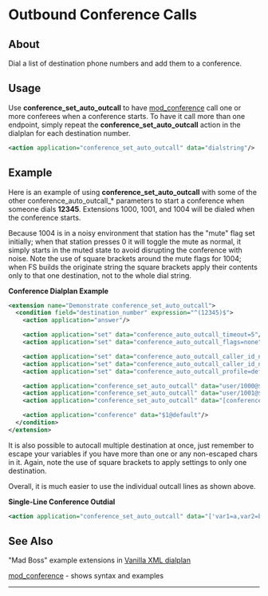 
# Outbound Conference Calls 

 

## About

  
Dial a list of destination phone numbers and add them to a conference.  

  

## Usage

Use **conference\_set\_auto\_outcall** to have [mod\_conference](../Modules/mod_conference_3965534.mdx#list) call one or more conferees when a conference starts. To have it call more than one endpoint, simply repeat the **conference\_set\_auto\_outcall** action in the dialplan for each destination number.

```xml
<action application="conference_set_auto_outcall" data="dialstring"/>
```

## Example

Here is an example of using **conference\_set\_auto\_outcall** with some of the other conference\_auto\_outcall\_\* parameters to start a conference when someone dials **12345**. Extensions 1000, 1001, and 1004 will be dialed when the conference starts.

Because 1004 is in a noisy environment that station has the "mute" flag set initially; when that station presses 0 it will toggle the mute as normal, it simply starts in the muted state to avoid disrupting the conference with noise. Note the use of square brackets around the mute flags for 1004; when FS builds the originate string the square brackets apply their contents only to that one destination, not to the whole dial string.

**Conference Dialplan Example**

```xml
<extension name="Demonstrate conference_set_auto_outcall">
  <condition field="destination_number" expression="^(12345)$">
    <action application="answer"/>

    <action application="set" data="conference_auto_outcall_timeout=5"/>
    <action application="set" data="conference_auto_outcall_flags=none"/>

    <action application="set" data="conference_auto_outcall_caller_id_name=$${effective_caller_id_name}"/>
    <action application="set" data="conference_auto_outcall_caller_id_number=$${effective_caller_id_number}"/>
    <action application="set" data="conference_auto_outcall_profile=default"/>

    <action application="conference_set_auto_outcall" data="user/1000@$${domain}"/>
    <action application="conference_set_auto_outcall" data="user/1001@$${domain}"/>
    <action application="conference_set_auto_outcall" data="[conference_member_flags=mute]user/1004"/>

    <action application="conference" data="$1@default"/>
  </condition>
</extension>
```

  
It is also possible to autocall multiple destination at once, just remember to escape your variables if you have more than one or any non-escaped chars in it. Again, note the use of square brackets to apply settings to only one destination.

Overall, it is much easier to use the individual outcall lines as shown above.

**Single-Line Conference Outdial**

```xml
<action application="conference_set_auto_outcall" data="['var1=a,var2=b']user/1001@$${domain},['var1=c,var2=d']user/1002@$${domain}"/>
```

## See Also

"Mad Boss" example extensions in [Vanilla XML dialplan](https://freeswitch.org/stash/projects/FS/repos/freeswitch/browse/conf/vanilla/dialplan/default.xml)

[mod\_conference](../Modules/mod_conference_3965534.mdx#list) \- shows syntax and examples

  
---


